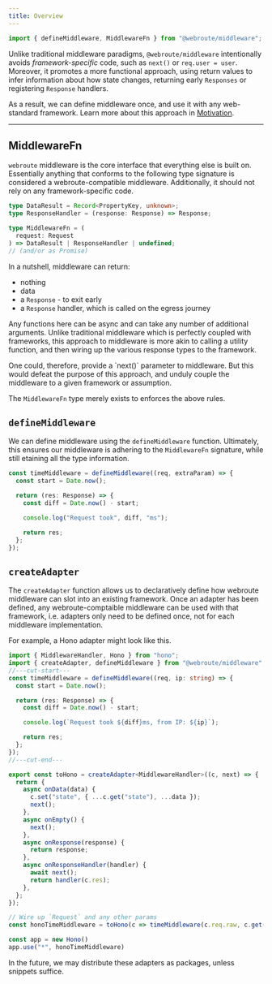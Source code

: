 ```yaml
---
title: Overview
---
```



```ts
import { defineMiddleware, MiddlewareFn } from "@webroute/middleware";
```

Unlike traditional middleware paradigms, `@webroute/middleware` intentionally avoids _framework-specific_ code, such as `next()` or `req.user = user`. Moreover, it promotes a more functional approach, using return values to infer information about how state changes, returning early `Responses` or registering `Response` handlers.

As a result, we can define middleware once, and use it with any web-standard framework. Learn more about this approach in [Motivation](./motivation).

---

## MiddlewareFn

`webroute` middleware is the core interface that everything else is built on. Essentially anything that conforms to the following type signature is considered a webroute-compatible middleware. Additionally, it should not rely on any framework-specific code.

```ts
type DataResult = Record<PropertyKey, unknown>;
type ResponseHandler = (response: Response) => Response;

type MiddlewareFn = (
  request: Request
) => DataResult | ResponseHandler | undefined;
// (and/or as Promise)
```

In a nutshell, middleware can return:

- nothing
- data
- a `Response` - to exit early
- a `Response` handler, which is called on the egress journey

Any functions here can be async and can take any number of additional arguments. Unlike traditional middleware which is perfectly coupled with frameworks, this approach to middleware is more akin to calling a utility function, and then wiring up the various response types to the framework.

<Callout>
  One could, therefore, provide a `next()` parameter to middleware. But this
  would defeat the purpose of this approach, and unduly couple the middleware to
  a given framework or assumption.
</Callout>

The `MiddlewareFn` type merely exists to enforces the above rules.

## `defineMiddleware`

We can define middleware using the `defineMiddleware` function. Ultimately, this ensures our middleware is adhering to the `MiddlewareFn` signature, while still etaining all the type information.

```ts
const timeMiddleware = defineMiddleware((req, extraParam) => {
  const start = Date.now();

  return (res: Response) => {
    const diff = Date.now() - start;

    console.log("Request took", diff, "ms");

    return res;
  };
});
```

## `createAdapter`

The `createAdapter` function allows us to declaratively define how webroute middleware can slot into an existing framework. Once an adapter has been defined, any webroute-comptaible middleware can be used with that framework, i.e. adapters only need to be defined once, not for each middleware implementation.

For example, a Hono adapter might look like this.

```ts twoslash
import { MiddlewareHandler, Hono } from "hono";
import { createAdapter, defineMiddleware } from "@webroute/middleware";
//---cut-start---
const timeMiddleware = defineMiddleware((req, ip: string) => {
  const start = Date.now();

  return (res: Response) => {
    const diff = Date.now() - start;

    console.log(`Request took ${diff}ms, from IP: ${ip}`);

    return res;
  };
});
//---cut-end---

export const toHono = createAdapter<MiddlewareHandler>((c, next) => {
  return {
    async onData(data) {
      c.set("state", { ...c.get("state"), ...data });
      next();
    },
    async onEmpty() {
      next();
    },
    async onResponse(response) {
      return response;
    },
    async onResponseHandler(handler) {
      await next();
      return handler(c.res);
    },
  };
});

// Wire up `Request` and any other params
const honoTimeMiddleware = toHono(c => timeMiddleware(c.req.raw, c.get("req-ip")))

const app = new Hono()
app.use("*", honoTimeMiddleware)
```

In the future, we may distribute these adapters as packages, unless snippets suffice.